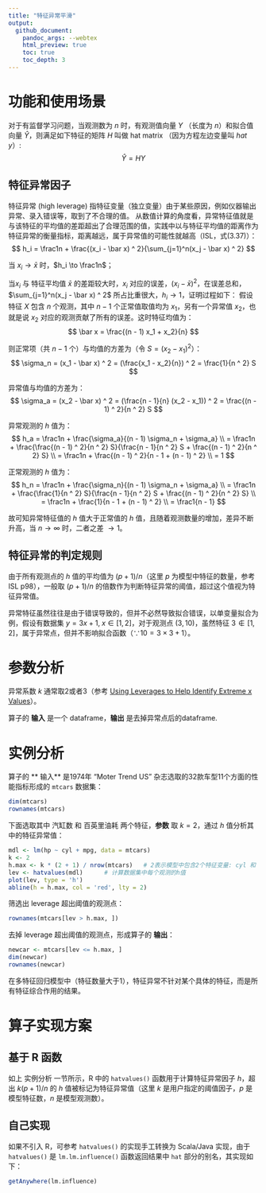 ```yaml
---
title: "特征异常平滑"
output:
  github_document:
    pandoc_args: --webtex
    html_preview: true
    toc: true
    toc_depth: 3
---
```


# 功能和使用场景

对于有监督学习问题，当观测数为 $n$ 时，有观测值向量 $Y$ （长度为 $n$）和拟合值向量 $\hat Y$，则满足如下特征的矩阵 $H$ 叫做 hat matrix （因为方程左边变量叫 *hat y*）:
$$
\hat Y = H Y
$$

## 特征异常因子

特征异常 (high leverage) 指特征变量（独立变量）由于某些原因，例如仪器输出异常、录入错误等，取到了不合理的值。
从数值计算的角度看，异常特征值就是与该特征的平均值的差距超出了合理范围的值，实践中以与特征平均值的距离作为特征异常的衡量指标，距离越远，属于异常值的可能性就越高（ISL，式(3.37)）：
$$
h_i = \frac1n + \frac{(x_i - \bar x) ^ 2}{\sum_{j=1}^n(x_j - \bar x) ^ 2}
$$

当 $x_i \to \bar x$ 时，$h_i \to \frac1n$；

当$x_i$ 与 特征平均值 $\bar x$ 的差距较大时，$x_i$ 对应的误差，$(x_i - \bar x) ^ 2$，在误差总和，$\sum_{j=1}^n(x_j - \bar x) ^ 2$ 所占比重很大，$h_i \to 1$，证明过程如下：
假设特征 $X$ 包含 $n$ 个观测，其中 $n - 1$ 个正常值取值均为 $x_1$，另有一个异常值 $x_2$，也就是说 $x_2$ 对应的观测贡献了所有的误差。这时特征均值为：
$$
\bar x = \frac{(n - 1) x_1 + x_2}{n}
$$

则正常项（共 $n - 1$ 个）与均值的方差为（令 $S = (x_2 - x_1) ^ 2$）：
$$
\sigma_n = (x_1 - \bar x) ^ 2 = (\frac{x_1 - x_2}{n}) ^ 2 = \frac{1}{n ^ 2} S
$$

异常值与均值的方差为：
$$
\sigma_a = (x_2 - \bar x) ^ 2 = (\frac{n - 1}{n} (x_2 - x_1)) ^ 2 = \frac{(n - 1) ^ 2}{n ^ 2} S
$$

异常观测的 $h$ 值为：
$$
h_a = \frac1n + \frac{\sigma_a}{(n - 1) \sigma_n + \sigma_a} \\
= \frac1n + \frac{\frac{(n - 1) ^ 2}{n ^ 2} S}{\frac{n - 1}{n ^ 2} S + \frac{(n - 1) ^ 2}{n ^ 2} S} \\
= \frac1n + \frac{(n - 1) ^ 2}{n - 1 + (n - 1) ^ 2} \\
= 1
$$

正常观测的 $h$ 值为：
$$
h_n = \frac1n + \frac{\sigma_n}{(n - 1) \sigma_n + \sigma_a} \\
= \frac1n + \frac{\frac{1}{n ^ 2} S}{\frac{n - 1}{n ^ 2} S + \frac{(n - 1) ^ 2}{n ^ 2} S} \\
= \frac1n + \frac{1}{n - 1 + (n - 1) ^ 2} \\
= \frac1{n - 1}
$$

故可知异常特征值的 $h$ 值大于正常值的 $h$ 值，且随着观测数量的增加，差异不断升高，当 $n \to \infty$ 时，二者之差 $\to 1$。

## 特征异常的判定规则

由于所有观测点的 $h$ 值的平均值为 $(p + 1) / n$（这里 $p$ 为模型中特征的数量，参考 ISL p98），一般取 $(p + 1) / n$ 的倍数作为判断特征异常的阈值，超过这个值视为特征异常值。

异常特征虽然往往是由于错误导致的，但并不必然导致拟合错误，以单变量拟合为例，假设有数据集 $y = 3 x + 1, \; x \in [1, 2]$，对于观测点 $(3, 10)$，虽然特征 $3 \notin [1,2]$，属于异常点，但并不影响拟合函数（$\because 10 = 3 \times 3 + 1$）。

# 参数分析

异常系数 $k$ 通常取2或者3（参考 [Using Leverages to Help Identify Extreme x Values](https://onlinecourses.science.psu.edu/stat501/node/338/)）。

算子的 **输入** 是一个 dataframe，**输出** 是去掉异常点后的dataframe.

# 实例分析

算子的 ** 输入** 是1974年 "Moter Trend US" 杂志选取的32款车型11个方面的性能指标形成的 `mtcars` 数据集：
```r
dim(mtcars)
rownames(mtcars)
```

下面选取其中 汽缸数 和 百英里油耗 两个特征，**参数** 取 $k = 2$，通过 $h$ 值分析其中的特征异常值：
```r
mdl <- lm(hp ~ cyl + mpg, data = mtcars)
k <- 2
h.max <- k * (2 + 1) / nrow(mtcars)   # 2表示模型中包含2个特征变量: cyl 和 mpg
lev <- hatvalues(mdl)      # 计算数据集中每个观测的h值
plot(lev, type = 'h')
abline(h = h.max, col = 'red', lty = 2)
```

筛选出 leverage 超出阈值的观测点：
```r
rownames(mtcars[lev > h.max, ])
```

去掉 leverage 超出阈值的观测点，形成算子的 **输出**：
```r
newcar <- mtcars[lev <= h.max, ]
dim(newcar)
rownames(newcar)
```

在多特征回归模型中（特征数量大于1），特征异常不针对某个具体的特征，而是所有特征综合作用的结果。

# 算子实现方案

## 基于 R 函数

如上 实例分析 一节所示，R 中的 `hatvalues()` 函数用于计算特征异常因子 $h$，超出 $k (p + 1) / n$ 的 $h$ 值被标记为特征异常值（这里 $k$ 是用户指定的阈值因子，$p$ 是模型特征数，$n$ 是模型观测数）。

## 自己实现

如果不引入 R，可参考 `hatvalues()` 的实现手工转换为 Scala/Java 实现，由于 `hatvalues()` 是 `lm.lm.influence()` 函数返回结果中 `hat` 部分的别名，其实现如下：
```r
getAnywhere(lm.influence)
```

